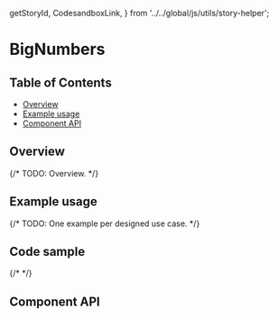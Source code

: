   getStoryId,
  CodesandboxLink,
} from '../../global/js/utils/story-helper';

# BigNumbers

## Table of Contents

- [Overview](#overview)
- [Example usage](#example-usage)
- [Component API](#component-api)

## Overview

{/* TODO: Overview. */}

## Example usage

{/* TODO: One example per designed use case. */}

<Canvas>
  <Story id={getStoryId(BigNumbers.displayName, 'big-numbers')} />
</Canvas>

## Code sample

{/* <CodesandboxLink exampleDirectory="BigNumbers" /> */}

## Component API

<ArgsTable />
